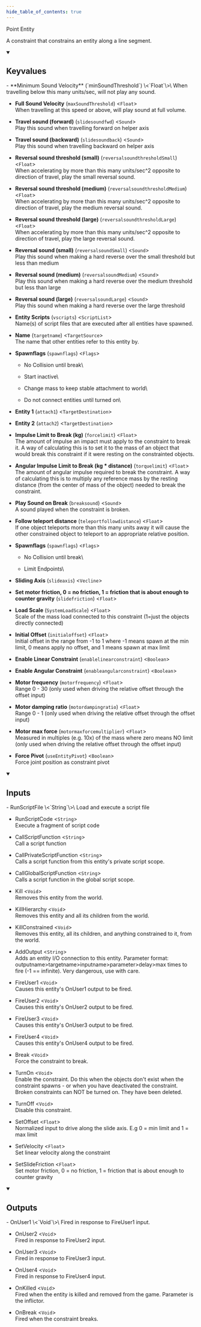 ```yaml
---
hide_table_of_contents: true
---
```


<!---
!!!!!!
THIS PAGE IS AUTOGENERATED FROM GAME FGD DEFINITIONS!
DO NOT EDIT MANUALLY!
!!!!!!

In order to make edits, you can make an annotation file in /fgd_dump_overrides
-->


Point Entity

A constraint that constrains an entity along a line segment.

<details open>
<summary><h2>Keyvalues</h2></summary>
- **Minimum Sound Velocity** (`minSoundThreshold`) \<`Float`\>\
When travelling below this many units/sec, will not play any sound.

- **Full Sound Velocity** (`maxSoundThreshold`) \<`Float`\>\
When travelling at this speed or above, will play sound at full volume.

- **Travel sound (forward)** (`slidesoundfwd`) \<`Sound`\>\
Play this sound when travelling forward on helper axis

- **Travel sound (backward)** (`slidesoundback`) \<`Sound`\>\
Play this sound when travelling backward on helper axis

- **Reversal sound threshold (small)** (`reversalsoundthresholdSmall`) \<`Float`\>\
When accelerating by more than this many units/sec^2 opposite to direction of travel, play the small reversal sound.

- **Reversal sound threshold (medium)** (`reversalsoundthresholdMedium`) \<`Float`\>\
When accelerating by more than this many units/sec^2 opposite to direction of travel, play the medium reversal sound.

- **Reversal sound threshold (large)** (`reversalsoundthresholdLarge`) \<`Float`\>\
When accelerating by more than this many units/sec^2 opposite to direction of travel, play the large reversal sound.

- **Reversal sound (small)** (`reversalsoundSmall`) \<`Sound`\>\
Play this sound when making a hard reverse over the small threshold but less than medium

- **Reversal sound (medium)** (`reversalsoundMedium`) \<`Sound`\>\
Play this sound when making a hard reverse over the medium threshold but less than large

- **Reversal sound (large)** (`reversalsoundLarge`) \<`Sound`\>\
Play this sound when making a hard reverse over the large threshold

- **Entity Scripts** (`vscripts`) \<`ScriptList`\>\
Name(s) of script files that are executed after all entities have spawned.

- **Name** (`targetname`) \<`TargetSource`\>\
The name that other entities refer to this entity by.

- **Spawnflags** (`spawnflags`) \<`Flags`\>
  - No Collision until break\
    
  - Start inactive\
    
  - Change mass to keep stable attachment to world\
    
  - Do not connect entities until turned on\
    


- **Entity 1** (`attach1`) \<`TargetDestination`\>

- **Entity 2** (`attach2`) \<`TargetDestination`\>

- **Impulse Limit to Break (kg)** (`forcelimit`) \<`Float`\>\
The amount of impulse an impact must apply to the constraint to break it. A way of calculating this is to set it to the mass of an object that would break this constraint if it were resting on the constrainted objects.

- **Angular Impulse Limit to Break (kg * distance)** (`torquelimit`) \<`Float`\>\
The amount of angular impulse required to break the constraint. A way of calculating this is to multiply any reference mass by the resting distance (from the center of mass of the object) needed to break the constraint.

- **Play Sound on Break** (`breaksound`) \<`Sound`\>\
A sound played when the constraint is broken.

- **Follow teleport distance** (`teleportfollowdistance`) \<`Float`\>\
If one object teleports more than this many units away it will cause the other constrained object to teleport to an appropriate relative position.

- **Spawnflags** (`spawnflags`) \<`Flags`\>
  - No Collision until break\
    
  - Limit Endpoints\
    


- **Sliding Axis** (`slideaxis`) \<`Vecline`\>

- **Set motor friction, 0 = no friction, 1 = friction that is about enough to counter gravity** (`slidefriction`) \<`Float`\>

- **Load Scale** (`SystemLoadScale`) \<`Float`\>\
Scale of the mass load connected to this constraint (1=just the objects directly connected)

- **Initial Offset** (`initialoffset`) \<`Float`\>\
Initial offset in the range from -1 to 1 where -1 means spawn at the min limit, 0 means apply no offset, and 1 means spawn at max limit

- **Enable Linear Constraint** (`enablelinearconstraint`) \<`Boolean`\>

- **Enable Angular Constraint** (`enableangularconstraint`) \<`Boolean`\>

- **Motor frequency** (`motorfrequency`) \<`Float`\>\
Range 0 - 30 (only used when driving the relative offset through the offset input)

- **Motor damping ratio** (`motordampingratio`) \<`Float`\>\
Range 0 - 1 (only used when driving the relative offset through the offset input)

- **Motor max force** (`motormaxforcemultiplier`) \<`Float`\>\
Measured in multiples (e.g. 10x) of the mass where zero means NO limit (only used when driving the relative offset through the offset input)

- **Force Pivot** (`useEntityPivot`) \<`Boolean`\>\
Force joint position as constraint pivot


 </details>
<details open>
<summary><h2>Inputs</h2></summary>
- RunScriptFile \<`String`\>\
Load and execute a script file

- RunScriptCode \<`String`\>\
Execute a fragment of script code

- CallScriptFunction \<`String`\>\
Call a script function

- CallPrivateScriptFunction \<`String`\>\
Calls a script function from this entity's private script scope.

- CallGlobalScriptFunction \<`String`\>\
Calls a script function in the global script scope.

- Kill \<`Void`\>\
Removes this entity from the world.

- KillHierarchy \<`Void`\>\
Removes this entity and all its children from the world.

- KillConstrained \<`Void`\>\
Removes this entity, all its children, and anything constrained to it, from the world.

- AddOutput \<`String`\>\
Adds an entity I/O connection to this entity. Parameter format: outputname&gt;targetname>inputname&gt;parameter&gt;delay&gt;max times to fire (-1 == infinite). Very dangerous, use with care.

- FireUser1 \<`Void`\>\
Causes this entity's OnUser1 output to be fired.

- FireUser2 \<`Void`\>\
Causes this entity's OnUser2 output to be fired.

- FireUser3 \<`Void`\>\
Causes this entity's OnUser3 output to be fired.

- FireUser4 \<`Void`\>\
Causes this entity's OnUser4 output to be fired.

- Break \<`Void`\>\
Force the constraint to break.

- TurnOn \<`Void`\>\
Enable the constraint.  Do this when the objects don't exist when the constraint spawns - or when you have deactivated the constraint.  Broken constraints can NOT be turned on.  They have been deleted.

- TurnOff \<`Void`\>\
Disable this constraint.

- SetOffset \<`Float`\>\
Normalized input to drive along the slide axis. E.g 0 = min limit and 1 = max limit

- SetVelocity \<`Float`\>\
Set linear velocity along the constraint

- SetSlideFriction \<`Float`\>\
Set motor friction, 0 = no friction, 1 = friction that is about enough to counter gravity


 </details>
<details open>
<summary><h2>Outputs</h2></summary>
- OnUser1 \<`Void`\>\
Fired in response to FireUser1 input.

- OnUser2 \<`Void`\>\
Fired in response to FireUser2 input.

- OnUser3 \<`Void`\>\
Fired in response to FireUser3 input.

- OnUser4 \<`Void`\>\
Fired in response to FireUser4 input.

- OnKilled \<`Void`\>\
Fired when the entity is killed and removed from the game. Parameter is the inflictor.

- OnBreak \<`Void`\>\
Fired when the constraint breaks.


 </details>